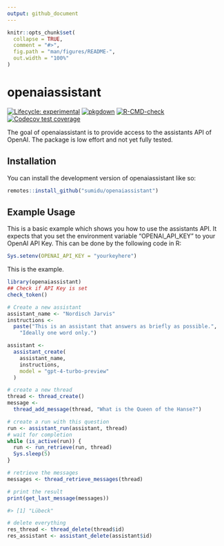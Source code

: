 ```yaml
---
output: github_document
---
```


<!-- README.md is generated from README.Rmd. Please edit that file -->

```r
knitr::opts_chunk$set(
  collapse = TRUE,
  comment = "#>",
  fig.path = "man/figures/README-",
  out.width = "100%"
)
```

# openaiassistant

<!-- badges: start -->
[![Lifecycle: experimental](https://img.shields.io/badge/lifecycle-experimental-orange.svg)](https://lifecycle.r-lib.org/articles/stages.html#experimental)
[![pkgdown](https://github.com/Sumidu/openaiassistant/actions/workflows/pkgdown.yaml/badge.svg)](https://github.com/Sumidu/openaiassistant/actions/workflows/pkgdown.yaml)
[![R-CMD-check](https://github.com/Sumidu/openaiassistant/actions/workflows/R-CMD-check.yaml/badge.svg)](https://github.com/Sumidu/openaiassistant/actions/workflows/R-CMD-check.yaml)
[![Codecov test coverage](https://codecov.io/gh/Sumidu/openaiassistant/branch/main/graph/badge.svg)](https://app.codecov.io/gh/Sumidu/openaiassistant?branch=main)
<!-- badges: end -->

The goal of openaiassistant is to provide access to the assistants API of OpenAI.
The package is low effort and not yet fully tested.


## Installation

You can install the development version of openaiassistant like so:

``` r
remotes::install_github("sumidu/openaiassistant")

```

## Example Usage

This is a basic example which shows you how to use the assistants API.
It expects that you set the environment variable "OPENAI_API_KEY" to your OpenAI API Key.
This can be done by the following code in R:

```r 
Sys.setenv(OPENAI_API_KEY = "yourkeyhere")
```

This is the example.

```r
library(openaiassistant)
## Check if API Key is set
check_token()

# Create a new assistant
assistant_name <- "Nordisch Jarvis"
instructions <- 
  paste("This is an assistant that answers as briefly as possible.",
    "Ideally one word only.")

assistant <-
  assistant_create(
    assistant_name,
    instructions,
    model = "gpt-4-turbo-preview"
  )

# create a new thread
thread <- thread_create()
message <-
  thread_add_message(thread, "What is the Queen of the Hanse?")

# create a run with this question
run <- assistant_run(assistant, thread)
# wait for completion
while (is_active(run)) {
  run <- run_retrieve(run, thread)
  Sys.sleep(5)
}

# retrieve the messages
messages <- thread_retrieve_messages(thread)

# print the result
print(get_last_message(messages))

#> [1] "Lübeck"

# delete everything
res_thread <- thread_delete(thread$id)
res_assistant <- assistant_delete(assistant$id)
```


